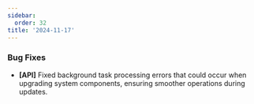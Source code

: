 ```yaml
---
sidebar:
  order: 32
title: '2024-11-17'
---
```


### Bug Fixes

- **[API]** Fixed background task processing errors that could occur when upgrading system components, ensuring smoother operations during updates.